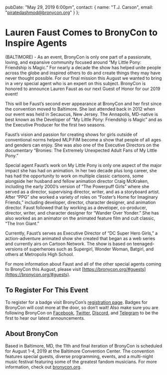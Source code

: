   pubDate: "May 29, 2019 6:00pm",
  contact: {
    name: "T.J. Carson",
    email: "piratedashmod@bronycon.org"
  }
};

# Lauren Faust Comes to BronyCon to Inspire Agents

(BALTIMORE)​ - As an event, BronyCon is only one part of a passionate, loving, and expansive community focused around “My Little Pony: Friendship is Magic.” For nearly a decade the show has helped unite people across the globe and inspired others to do and create things they may have never thought possible. For our final mission this August we wanted to bring in a very special agent who is an expert on this subject. BronyCon is honored to announce Lauren Faust as our next Guest of Honor for our 2019 event!

This will be Faust’s second ever appearance at BronyCon and her first since the convention moved to Baltimore. She last attended back in 2012 when our event was held in Secaucus, New Jersey. The Annapolis, MD-native is best known as the Developer of “My Little Pony: Friendship is Magic” and as the Executive Producer for the first two seasons.

Faust’s vision and passion for creating shows for girls outside of conventional norms helped MLP:FiM become a show that people of all ages and genders can enjoy. She was also one of the Executive Directors on the documentary “Bronies: The Extremely Unexpected Adult Fans of My Little Pony.”

Special agent Faust’s work on My Little Pony is only one aspect of the major impact she has had on animation. In her two decade plus long career, she has had the opportunity to work on multiple classic cartoons, some alongside her husband and fellow animation director Craig McKraken, including the early 2000’s version of “The Powerpuff Girls” where she served as a director, supervising director, writer, and as a storyboard artist. After “PPG” she worked a variety of roles on “Foster’s Home for Imaginary Friends,” including developer, director, character designer, and animation director. Faust followed that by working as a developer, co-producer, director, writer, and character designer for “Wander Over Yonder.” She has also worked as an animator on the animated feature film and cult classic, “The Iron Giant.”

Currently, Faust’s serves as Executive Director of “DC Super Hero Girls,” a action-adventure animated show she created that began as a web series and currently airs on Cartoon Network. The show is based on teenaged-versions of superheroes such as Supergirl, Wonder Woman, Batgirl, and others at Metropolis High School.

For more information about Faust and all of the other special agents coming to BronyCon this August, please visit ​[https://bronycon.org/#guests​](https://bronycon.org/#guests​).

## To Register For This Event

To register for a badge visit BronyCon’s [registration page](http://bronycon.org#register). Badges for BronyCon will cost more at the door, so don’t wait! Also make sure you are following BronyCon on [Facebook](https://www.facebook.com/BronyCon), [Twitter](https://twitter.com/bronycon), [Discord](https://twitter.com/bronycon), and [Telegram](https://t.me/BronyCon) to be the first to hear our latest announcements.

## About BronyCon

Based in Baltimore, MD, the 11th and final iteration of BronyCon is scheduled for August 1-4, 2019 at the Baltimore Convention Center. The convention features special guests, diverse programming, events, and a multi-night music festival featuring some of the greatest fandom musicians. For more information, check out [bronycon.org](https://bronycon.org).
